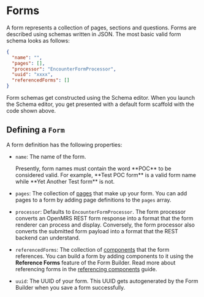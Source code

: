 
# Forms

A form represents a collection of pages, sections and questions. Forms are described using schemas written in JSON. The most basic valid form schema looks as follows:

```json
{
  "name": "",
  "pages": [],
  "processor": "EncounterFormProcessor",
  "uuid": "xxxx",
  "referencedForms": []
}
```

Form schemas get constructed using the Schema editor. When you launch the Schema editor, you get presented with a default form scaffold with the code shown above.

## Defining a `Form`

A form definition has the following properties:

- `name`: The name of the form.

  <Callout emoji="ℹ️">
    Presently, form names must contain the word **POC** to be considered valid.
    For example, **Test POC form** is a valid form name while **Yet Another Test
    form** is not.
  </Callout>

- `pages`: The collection of [pages](/docs/core-concepts/pages) that make up your form. You can add pages to a form by adding page definitions to the `pages` array.

- `processor`: Defaults to `EncounterFormProcessor`. The form processor converts an OpenMRS REST form response into a format that the form renderer can process and display. Conversely, the form processor also converts the submitted form payload into a format that the REST backend can understand.

- `referencedForms`: The collection of [components](/docs/core-concepts/components) that the form references. You can build a form by adding components to it using the **Reference Forms** feature of the Form Builder. Read more about referencing forms in the [referencing components](/docs/referencing-components) guide.

- `uuid`: The UUID of your form. This UUID gets autogenerated by the Form Builder when you save a form successfully.
